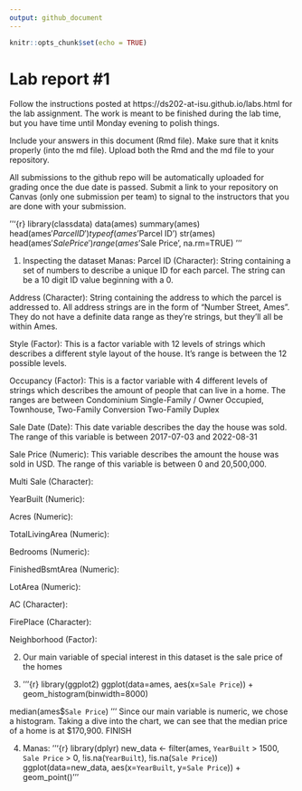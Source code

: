 ```yaml
---
output: github_document
---
```


<!-- README.md is generated from README.Rmd. Please edit the README.Rmd file -->


```r
knitr::opts_chunk$set(echo = TRUE)
```

# Lab report #1

Follow the instructions posted at https://ds202-at-isu.github.io/labs.html for the lab assignment. The work is meant to be finished during the lab time, but you have time until Monday evening to polish things.

Include your answers in this document (Rmd file). Make sure that it knits properly (into the md file). Upload both the Rmd and the md file to your repository.  

All submissions to the github repo will be automatically uploaded for grading once the due date is passed.
Submit a link to your repository on Canvas (only one submission per team) to signal to the instructors that you are done with your submission.

'''{r}
library(classdata)
data(ames)
summary(ames)
head(ames$'Parcel ID')
typeof(ames$'Parcel ID')
str(ames)
head(ames$'Sale Price')
range(ames$'Sale Price', na.rm=TRUE)
'''

1. Inspecting the dataset
Manas:
Parcel ID (Character): String containing a set of numbers to describe a unique ID for each parcel. The string can be a 10 digit ID value beginning with a 0.

Address (Character): String containing the address to which the parcel is addressed to. All address strings are in the form of "Number Street, Ames". They do not have a definite data range as they're strings, but they'll all be within Ames.

Style (Factor): This is a factor variable with 12 levels of strings which describes a different style layout of the house. It's range is between the 12 possible levels.

Occupancy (Factor): This is a factor variable with 4 different levels of strings which describes the amount of people that can live in a home. The ranges are between Condominium Single-Family / Owner Occupied, Townhouse, Two-Family Conversion Two-Family Duplex

Sale Date (Date): This date variable describes the day the house was sold. The range of this variable is between 2017-07-03 and 2022-08-31

Sale Price (Numeric): This variable describes the amount the house was sold in USD. The range of this variable is between 0 and 20,500,000.

Multi Sale (Character):

YearBuilt (Numeric):

Acres (Numeric):

TotalLivingArea (Numeric):

Bedrooms (Numeric):

FinishedBsmtArea (Numeric):

LotArea (Numeric):

AC (Character):

FirePlace (Character):

Neighborhood (Factor):

2. Our main variable of special interest in this dataset is the sale price of the homes

3. 
'''{r}
library(ggplot2)
ggplot(data=ames, aes(x=`Sale Price`)) + geom_histogram(binwidth=8000)

median(ames$`Sale Price`)
'''
Since our main variable is numeric, we chose a histogram. Taking a dive into the chart, we can see that the median price of a home is at $170,900. FINISH


4. 
Manas:
'''{r}
library(dplyr)
new_data <- filter(ames, `YearBuilt` > 1500, `Sale Price` > 0, !is.na(`YearBuilt`), !is.na(`Sale Price`))
ggplot(data=new_data, aes(x=`YearBuilt`, y=`Sale Price`)) + geom_point()
'''
